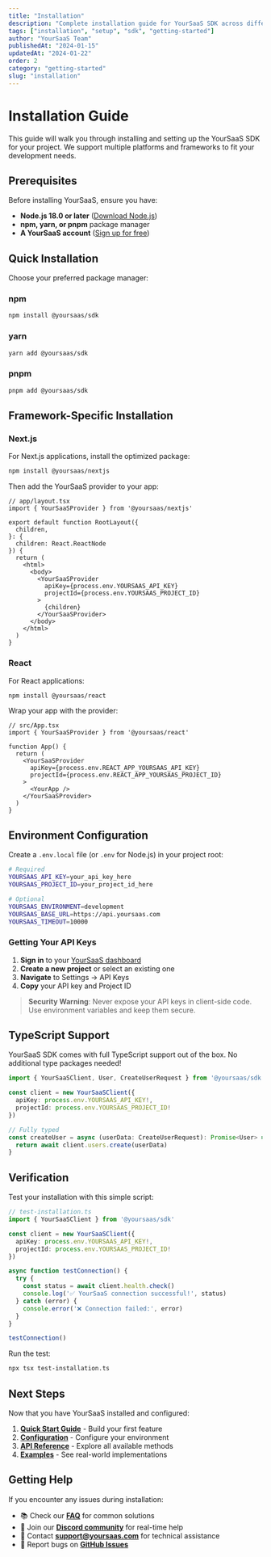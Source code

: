 ```yaml
---
title: "Installation"
description: "Complete installation guide for YourSaaS SDK across different platforms and frameworks. Get set up quickly with step-by-step instructions."
tags: ["installation", "setup", "sdk", "getting-started"]
author: "YourSaaS Team"
publishedAt: "2024-01-15"
updatedAt: "2024-01-22"
order: 2
category: "getting-started"
slug: "installation"
---
```


# Installation Guide

This guide will walk you through installing and setting up the YourSaaS SDK for your project. We support multiple platforms and frameworks to fit your development needs.

## Prerequisites

Before installing YourSaaS, ensure you have:

- **Node.js 18.0 or later** ([Download Node.js](https://nodejs.org/))
- **npm, yarn, or pnpm** package manager
- **A YourSaaS account** ([Sign up for free](https://yoursaas.com/signup))

## Quick Installation

Choose your preferred package manager:

### npm
```bash
npm install @yoursaas/sdk
```

### yarn
```bash
yarn add @yoursaas/sdk
```

### pnpm
```bash
pnpm add @yoursaas/sdk
```

## Framework-Specific Installation

### Next.js

For Next.js applications, install the optimized package:

```bash
npm install @yoursaas/nextjs
```

Then add the YourSaaS provider to your app:

```tsx
// app/layout.tsx
import { YourSaaSProvider } from '@yoursaas/nextjs'

export default function RootLayout({
  children,
}: {
  children: React.ReactNode
}) {
  return (
    <html>
      <body>
        <YourSaaSProvider
          apiKey={process.env.YOURSAAS_API_KEY}
          projectId={process.env.YOURSAAS_PROJECT_ID}
        >
          {children}
        </YourSaaSProvider>
      </body>
    </html>
  )
}
```

### React

For React applications:

```bash
npm install @yoursaas/react
```

Wrap your app with the provider:

```tsx
// src/App.tsx
import { YourSaaSProvider } from '@yoursaas/react'

function App() {
  return (
    <YourSaaSProvider
      apiKey={process.env.REACT_APP_YOURSAAS_API_KEY}
      projectId={process.env.REACT_APP_YOURSAAS_PROJECT_ID}
    >
      <YourApp />
    </YourSaaSProvider>
  )
}
```

## Environment Configuration

Create a `.env.local` file (or `.env` for Node.js) in your project root:

```bash
# Required
YOURSAAS_API_KEY=your_api_key_here
YOURSAAS_PROJECT_ID=your_project_id_here

# Optional
YOURSAAS_ENVIRONMENT=development
YOURSAAS_BASE_URL=https://api.yoursaas.com
YOURSAAS_TIMEOUT=10000
```

### Getting Your API Keys

1. **Sign in** to your [YourSaaS dashboard](https://dashboard.yoursaas.com)
2. **Create a new project** or select an existing one
3. **Navigate** to Settings → API Keys
4. **Copy** your API key and Project ID

> **Security Warning**: Never expose your API keys in client-side code. Use environment variables and keep them secure.

## TypeScript Support

YourSaaS SDK comes with full TypeScript support out of the box. No additional type packages needed!

```typescript
import { YourSaaSClient, User, CreateUserRequest } from '@yoursaas/sdk'

const client = new YourSaaSClient({
  apiKey: process.env.YOURSAAS_API_KEY!,
  projectId: process.env.YOURSAAS_PROJECT_ID!
})

// Fully typed
const createUser = async (userData: CreateUserRequest): Promise<User> => {
  return await client.users.create(userData)
}
```

## Verification

Test your installation with this simple script:

```typescript
// test-installation.ts
import { YourSaaSClient } from '@yoursaas/sdk'

const client = new YourSaaSClient({
  apiKey: process.env.YOURSAAS_API_KEY!,
  projectId: process.env.YOURSAAS_PROJECT_ID!
})

async function testConnection() {
  try {
    const status = await client.health.check()
    console.log('✅ YourSaaS connection successful!', status)
  } catch (error) {
    console.error('❌ Connection failed:', error)
  }
}

testConnection()
```

Run the test:

```bash
npx tsx test-installation.ts
```

## Next Steps

Now that you have YourSaaS installed and configured:

1. **[Quick Start Guide](/docs/quickstart)** - Build your first feature
2. **[Configuration](/docs/configuration)** - Configure your environment
3. **[API Reference](/docs/api-reference)** - Explore all available methods
4. **[Examples](/docs/examples)** - See real-world implementations

## Getting Help

If you encounter any issues during installation:

- 📚 Check our **[FAQ](/docs/faq)** for common solutions
- 💬 Join our **[Discord community](https://discord.gg/yoursaas)** for real-time help
- 📧 Contact **[support@yoursaas.com](mailto:support@yoursaas.com)** for technical assistance
- 🐛 Report bugs on **[GitHub Issues](https://github.com/yoursaas/sdk/issues)**